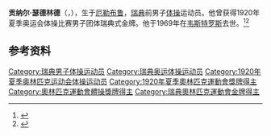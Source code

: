 {{NoteTA|G1=Sports}}
'''贡纳尔·瑟德林德'''（{{lang-sv|Gunnar Söderlindh}}，{{bd|1896年|2月10日|1969年|12月26日}}），生于[[厄勒布鲁|厄勒布鲁]]，[[瑞典|瑞典]]前男子[[体操|体操]]运动员。他曾获得1920年夏季奥运会体操比赛男子团体瑞典式金牌。他于1969年在[[韦斯特罗斯|韦斯特罗斯]]去世。<ref>{{Cite web|title=Gunnar SODERLINDH|url=https://www.olympic.org/gunnar-soderlindh|accessdate=2021-03-21|work=International Olympic Committee|archive-date=2017-11-16|archive-url=https://web.archive.org/web/20171116032039/https://www.olympic.org/Gunnar-Soderlindh|dead-url=no}}</ref><ref>{{cite web|url=https://www.sports-reference.com/olympics/athletes/so/gunnar-soderlindh-1.html|title=Gunnar Söderlindh|work=Sport Reference|accessdate=2021-03-23|archiveurl=https://web.archive.org/web/20121215155024/http://www.sports-reference.com/olympics/athletes/so/gunnar-soderlindh-1.html|archivedate=2012-12-15|dead-url=yes}}</ref>

== 参考资料 ==
{{reflist}}

{{Authority control}}
{{DEFAULTSORT:Söderlindh, Gunnar}}
[[Category:瑞典男子体操运动员|Category:瑞典男子体操运动员]]
[[Category:瑞典奥运体操运动员|Category:瑞典奥运体操运动员]]
[[Category:1920年夏季奥林匹克运动会体操运动员|Category:1920年夏季奥林匹克运动会体操运动员]]
[[Category:1920年夏季奧林匹克運動會獎牌得主|Category:1920年夏季奧林匹克運動會獎牌得主]]
[[Category:奧林匹克運動會體操獎牌得主|Category:奧林匹克運動會體操獎牌得主]]
[[Category:瑞典奧林匹克運動會金牌得主|Category:瑞典奧林匹克運動會金牌得主]]
